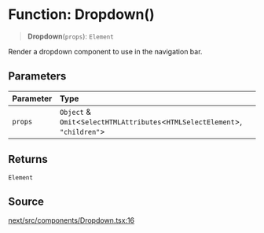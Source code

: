# Function: Dropdown()

> **Dropdown**(`props`): `Element`

Render a dropdown component to use in the navigation bar.

## Parameters

| Parameter | Type |
| :------ | :------ |
| `props` | `Object` & `Omit`\<`SelectHTMLAttributes`\<`HTMLSelectElement`\>, `"children"`\> |

## Returns

`Element`

## Source

[next/src/components/Dropdown.tsx:16](https://github.com/gpbl/react-day-picker/blob/56bfb649e/next/src/components/Dropdown.tsx#L16)
